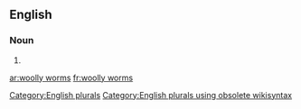 
==English==

===Noun===
{{head|en}}

# {{plural of|woolly worm}}

[[Category:English plurals]][[Category:English plurals using obsolete wikisyntax]]

[[ar:woolly worms]]
[[fr:woolly worms]]